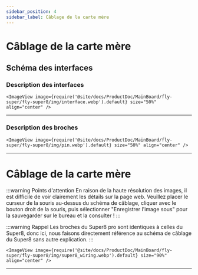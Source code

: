 ```yaml
---
sidebar_position: 4
sidebar_label: Câblage de la carte mère
---
```





# Câblage de la carte mère

## Schéma des interfaces

### Description des interfaces

    <ImageView image={require('@site/docs/ProductDoc/MainBoard/fly-super/fly-super8/img/interface.webp').default} size="50%" align="center" />

----

### Description des broches

    <ImageView image={require('@site/docs/ProductDoc/MainBoard/fly-super/fly-super8/img/pin.webp').default} size="50%" align="center" />

---

# Câblage de la carte mère

:::warning Points d'attention
En raison de la haute résolution des images, il est difficile de voir clairement les détails sur la page web. Veuillez placer le curseur de la souris au-dessus du schéma de câblage, cliquer avec le bouton droit de la souris, puis sélectionner "Enregistrer l'image sous" pour la sauvegarder sur le bureau et la consulter !
:::

:::warning Rappel
Les broches du Super8 pro sont identiques à celles du Super8, donc ici, nous faisons directement référence au schéma de câblage du Super8 sans autre explication.
:::

    <ImageView image={require('@site/docs/ProductDoc/MainBoard/fly-super/fly-super8/img/super8_wiring.webp').default} size="90%" align="center" />
----